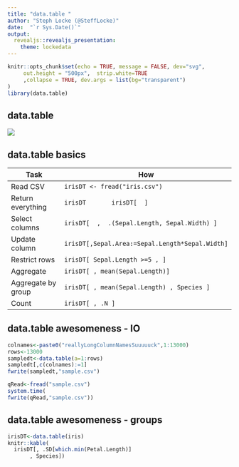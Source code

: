 ```yaml
---
title: "data.table "
author: "Steph Locke (@SteffLocke)"
date:  "`r Sys.Date()`"
output:
  revealjs::revealjs_presentation:
    theme: lockedata
---
```


```r
knitr::opts_chunk$set(echo = TRUE, message = FALSE, dev="svg",
     out.height = "500px",  strip.white=TRUE
     ,collapse = TRUE, dev.args = list(bg="transparent")
)
library(data.table)
```

## data.table 
![](https://github.com/stephlocke/lazyCDN/raw/master/datatable.png)

## data.table basics
Task | How 
------------- | ------------- 
Read CSV | `irisDT <- fread("iris.csv")`
Return everything | `irisDT       irisDT[  ]`
Select columns | `irisDT[  ,  .(Sepal.Length, Sepal.Width) ]`
Update column | `irisDT[,Sepal.Area:=Sepal.Length*Sepal.Width]`
Restrict rows | `irisDT[ Sepal.Length >=5 , ]`
Aggregate | `irisDT[ , mean(Sepal.Length)]`
Aggregate by group | `irisDT[ , mean(Sepal.Length) , Species ]`
Count | `irisDT[ , .N ]`

## data.table awesomeness - IO
```r
colnames<-paste0("reallyLongColumnNamesSuuuuuck",1:13000)
rows<-13000
sampledt<-data.table(a=1:rows)
sampledt[,c(colnames):=1]
fwrite(sampledt,"sample.csv")
```

```r
qRead<-fread("sample.csv")
system.time(
fwrite(qRead,"sample.csv"))
```

## data.table awesomeness - groups
```r
irisDT<-data.table(iris)
knitr::kable(
  irisDT[, .SD[which.min(Petal.Length)]
       , Species])
```
